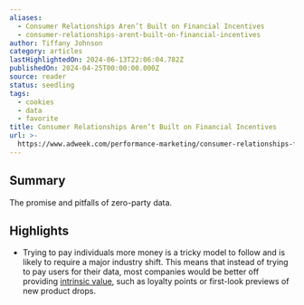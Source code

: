 ```yaml
---
aliases:
  - Consumer Relationships Aren’t Built on Financial Incentives
  - consumer-relationships-arent-built-on-financial-incentives
author: Tiffany Johnson
category: articles
lastHighlightedOn: 2024-06-13T22:06:04.782Z
publishedOn: 2024-04-25T00:00:00.000Z
source: reader
status: seedling
tags:
  - cookies
  - data
  - favorite
title: Consumer Relationships Aren’t Built on Financial Incentives
url: >-
  https://www.adweek.com/performance-marketing/consumer-relationships-financial-incentives-zero-party-data/
---
```

## Summary

The promise and pitfalls of zero-party data.

## Highlights

- Trying to pay individuals more money is a tricky model to follow and is likely to require a major industry shift. This means that instead of trying to pay users for their data, most companies would be better off providing [intrinsic value](https://www.adweek.com/brand-marketing/empowered-customers-are-driving-a-new-era-of-brand-meritocracy/), such as loyalty points or first-look previews of new product drops.
